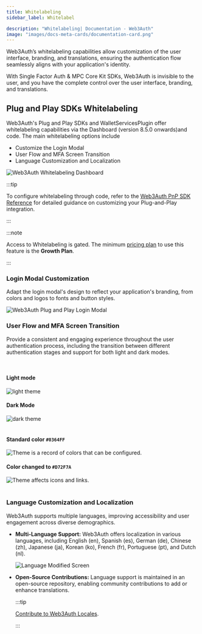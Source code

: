 ```yaml
---
title: Whitelabeling
sidebar_label: Whitelabel

description: "Whitelabeling| Documentation - Web3Auth"
image: "images/docs-meta-cards/documentation-card.png"
---
```



Web3Auth’s whitelabeling capabilities allow customization of the user interface, branding, and
translations, ensuring the authentication flow seamlessly aligns with your application's identity.

With Single Factor Auth & MPC Core Kit SDKs, Web3Auth is invisible to the user, and you have the
complete control over the user interface, branding, and translations.

## Plug and Play SDKs Whitelabeling

Web3Auth's Plug and Play SDKs and WalletServicesPlugin offer whitelabeling capabilities via the
Dashboard (version 8.5.0 onwards)and code. The main whitelabeling options include

- Customize the Login Modal
- User Flow and MFA Screen Transition
- Language Customization and Localization

![Web3Auth Whitelabeling Dashboard](/images/whitelabel/whitelabel-dashboard.gif)

:::tip

To configure whitelabeling through code, refer to the
[Web3Auth PnP SDK Reference](/sdk/pnp/web/modal/whitelabel) for detailed guidance on customizing
your Plug-and-Play integration.

:::

:::note

Access to Whitelabeling is gated. The minimum [pricing plan](https://web3auth.io/pricing.html) to
use this feature is the **Growth Plan**.

:::

### Login Modal Customization

Adapt the login modal's design to reflect your application's branding, from colors and logos to
fonts and button styles.

![Web3Auth Plug and Play Login Modal](/images/whitelabel/modal/whitelable-login-modal.gif)

### User Flow and MFA Screen Transition

Provide a consistent and engaging experience throughout the user authentication process, including
the transition between different authentication stages and support for both light and dark modes.

<br />

<div className="text-image-column">
  <div>
    <h4>Light mode</h4>
    <img
      style={{ display: "block", maxHeight: "500px", alignSelf: "center" }}
      src={LightMode}
      alt="light theme"
    />
  </div>
  <div>
    <h4>Dark Mode</h4>
    <img
      style={{ display: "block", maxHeight: "500px", alignSelf: "center" }}
      src={DarkMode}
      alt="dark theme"
    />
  </div>
</div>

<br />

<div className="text-image-column">
  <div>
    <h4>
      Standard color <code>#0364FF</code>
    </h4>
    <img
      style={{ display: "block", maxHeight: "500px", alignSelf: "center" }}
      src={StandardColor}
      alt="Theme is a record of colors that can be configured."
    />
  </div>
  <div>
    <h4>
      Color changed to <code>#D72F7A</code>
    </h4>
    <img
      style={{ display: "block", maxHeight: "500px", alignSelf: "center" }}
      src={ModifiedColor}
      alt="Theme affects icons and links."
    />
  </div>
</div>
<br />

### Language Customization and Localization

Web3Auth supports multiple languages, improving accessibility and user engagement across diverse
demographics.

- **Multi-Language Support:** Web3Auth offers localization in various languages, including English
  (en), Spanish (es), German (de), Chinese (zh), Japanese (ja), Korean (ko), French (fr), Portuguese
  (pt), and Dutch (nl).

  ![Language Modified Screen](@site/static/guides/whitelabel-web3auth-openlogin-language.png)

- **Open-Source Contributions:** Language support is maintained in an open-source repository,
  enabling community contributions to add or enhance translations.

  :::tip

  [Contribute to Web3Auth Locales](https://github.com/Web3Auth/web3auth-locales).

  :::
